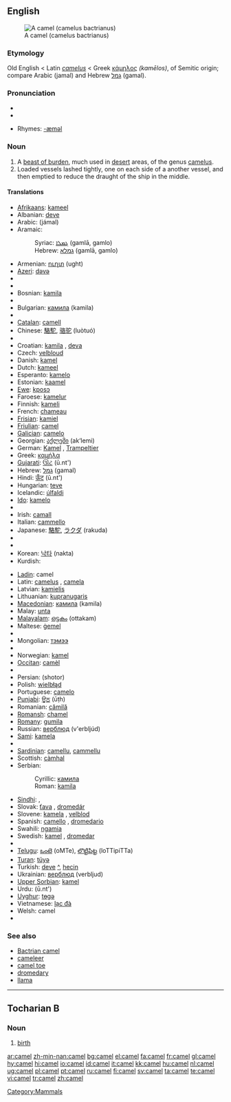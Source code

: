 {{see|camèl|camęl}}
==English==
{{wikipedia}}
[[Image:Camel seitlich trabend.jpg|thumb|right|A camel (camelus bactrianus)]]

===Etymology===
Old English < Latin ''[[camelus]]'' < Greek [[κάμηλος]] ''(kamēlos)'', of Semitic origin; compare Arabic {{ARchar|[[جمل]]}} (jamal) and Hebrew [[גמל]] (gamal).

===Pronunciation===
*{{IPA|/'kæməl/}}
*{{audio|en-us-camel.ogg|Audio (US)}}

*Rhymes: [[Rhymes:English:-æməl|-æməl]]

===Noun===
{{en-noun}}

# A [[beast of burden]], much used in [[desert]] areas, of the genus [[camelus]].
# Loaded vessels lashed tightly, one on each side of a another vessel, and then emptied to reduce the draught of the ship in the middle.

====Translations====
{{top}}
*[[Afrikaans]]: [[kameel]]
*Albanian: [[deve]] {{f}}
*Arabic: {{Arab|[[جمل]]}} (jámal) {{m}}
*Aramaic:
*:Syriac: [[ܓܡܠܐ]] (gamlā, gamlo) {{c}}
*:Hebrew: [[גמלא]] (gamlā, gamlo) {{c}}
*Armenian: [[ուղտ]] (ught)
*[[Azeri]]: [[dəvə]]
*{{trreq|Basque}}
*{{trreq|Bengali}}
*Bosnian: [[kamila#Bosnian|kamila]] {{f}}
*{{trreq|Breton}}
*Bulgarian: [[камила]] (kamila) {{f}}
*{{trreq|Burmese}}
*[[Catalan]]: [[camell]] {{m}}
*Chinese: [[駱駝]], [[骆驼]] (luòtuó)
*{{trreq|Chuvash}}
*Croatian: [[kamila]] {{f}}, [[deva]] {{f}}
*Czech: [[velbloud]] {{m}}
*Danish: [[kamel]] {{g|Danish}}
*Dutch: [[kameel]] {{m}}
*Esperanto: [[kamelo]]
*Estonian: [[kaamel]]
*[[Ewe]]: [[kposɔ]] {{n}}
*Faroese: [[kamelur]] {{m}}
*Finnish: [[kameli]]
*French: [[chameau]] {{m}}
*[[Frisian]]: [[kamiel]] {{g|Frisian}}
*[[Friulian]]: [[camęl]]
*[[Galician]]: [[camelo]] {{m}}
*Georgian: [[აქლემი]] (ak‘lemi)
*German: [[Kamel]] {{n}}, [[Trampeltier]] {{n}}
*Greek: [[καμήλα]] {{f}}
*[[Gujarati]]: [[ઊંટ]] (ū.nt')
*Hebrew: [[גמל]] (gamal) {{m}}
*Hindi: [[ऊँट]] (ū.nt') {{m}}
*Hungarian: [[teve]]
*Icelandic: [[úlfaldi]] {{m}}
*[[Ido]]: [[kamelo]]
*{{trreq|Indonesian}}
*Irish: [[camall]] {{m}}
*Italian: [[cammello]] {{m}}
*Japanese: [[駱駝]], [[ラクダ]] (rakuda)
*{{trreq|Kannada}}
*{{trreq|Khmer}}
*Korean: [[낙타]] (nakta)
*Kurdish: {{KUchar|[[حوشتر]]}}
{{mid}}
*[[Ladin]]: camel
*Latin: [[camelus]] {{m}}, [[camela]] {{f}}
*Latvian: [[kamielis]] {{g|Latvian}}
*Lithuanian: [[kupranugaris]] {{g|Lithuanian}}
*[[Macedonian]]: [[камила]] (kamila) {{f}}
*Malay: [[unta]]
*[[Malayalam]]: [[ഒട്ടകം]] (ottakam)
*Maltese: [[ġemel]] {{m}}
*{{trreq|Marathi}}
*Mongolian: [[тэмээ]]
*{{trreq|Nepali}}
*Norwegian: [[kamel]] {{m}}
*[[Occitan]]: [[camèl]] {{m}}
*{{trreq|Oriya}}
*Persian: {{FAchar|[[شتر]]}} (shotor)
*Polish: [[wielbłąd]] {{m}}
*Portuguese: [[camelo]] {{m}}
*[[Punjabi]]: [[ਊਠ]] (ūṭh)
*Romanian: [[cămilă]] {{f}}
*[[Romansh]]: [[chamel]]
*[[Romany]]: [[gumila]] {{f}}
*Russian: [[верблюд]] (v'erbljúd) {{m}}
*[[Sami]]: [[kamela]]
*{{trreq|Sanskrit}}
*[[Sardinian]]: [[camellu]], [[cammellu]]
*Scottish: [[càmhal]]
*Serbian:
*:Cyrillic: [[камила#Serbian|камила]] {{f}}
*:Roman: [[kamila#Serbian|kamila]] {{f}}
*[[Sindhi]]: {{SDchar|[[اُٺُ]]}} {{m}}, {{SDchar|[[ڏاچِي]]}} {{m}}
*Slovak: [[ťava]] {{f}}, [[dromedár]] {{m}}
*Slovene: [[kamela]] {{f}}, [[velblod]] {{m}}
*Spanish: [[camello]] {{m}}, [[dromedario]] {{m}}
*Swahili: [[ngamia]]
*Swedish: [[kamel]] {{c}}, [[dromedar]] {{c}}
*{{trreq|Tamil}}
*[[Telugu]]: [[ఒంటె]] (oMTe), [[లొట్టిపిట్ట]] (loTTipiTTa)
*[[Turan]]: [[tüyə]]
*Turkish: [[deve]] [[:tr:deve|^]], [[hecin]]
*Ukrainian: [[верблюд]] (verbljud) {{m}}
*[[Upper Sorbian]]: [[kamel]]
*Urdu: {{URchar|[[اونٹ|اُونٹ]]}} (ū.nt') {{g|Urdu}}
*[[Uyghur]]: [[tɵgə]]
*Vietnamese: [[lạc đà]]
*Welsh: camel {{m}}
*{{trreq|Yiddish}}
{{bottom}}

===See also===
*[[Bactrian camel]]
*[[cameleer]]
*[[camel toe]]
*[[dromedary]]
*[[llama]]

[[Category:Mammals]]

----

==Tocharian B==

===Noun===
{{infl|txb|noun}}

# [[birth]]

[[ar:camel]]
[[zh-min-nan:camel]]
[[bg:camel]]
[[el:camel]]
[[fa:camel]]
[[fr:camel]]
[[gl:camel]]
[[hy:camel]]
[[hi:camel]]
[[io:camel]]
[[id:camel]]
[[it:camel]]
[[kk:camel]]
[[hu:camel]]
[[nl:camel]]
[[ug:camel]]
[[pl:camel]]
[[pt:camel]]
[[ru:camel]]
[[fi:camel]]
[[sv:camel]]
[[ta:camel]]
[[te:camel]]
[[vi:camel]]
[[tr:camel]]
[[zh:camel]]